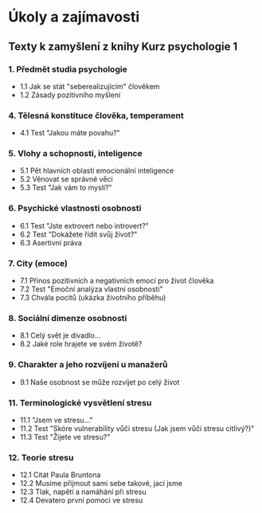 
# Úkoly a zajímavosti

## Texty k zamyšlení z knihy Kurz psychologie 1

### 1. Předmět studia psychologie

- <Link href="/psy1/ukoly/1.1">1.1 Jak se stát "seberealizujícím" člověkem</Link>
- <Link href="/psy1/ukoly/1.2">1.2 Zásady pozitivního myšlení</Link>

### 4. Tělesná konstituce člověka, temperament

- <Link href="/psy1/ukoly/4.1">4.1 Test "Jakou máte povahu?"</Link>

### 5. Vlohy a schopnosti, inteligence

- <Link href="/psy1/ukoly/5.1">5.1 Pět hlavních oblastí emocionální inteligence</Link>
- <Link href="/psy1/ukoly/5.2">5.2 Věnovat se správné věci</Link>
- <Link href="/psy1/ukoly/5.3">5.3 Test "Jak vám to myslí?"</Link>

### 6. Psychické vlastnosti osobnosti

- <Link href="/psy1/ukoly/6.1">6.1 Test "Jste extrovert nebo introvert?"</Link>
- <Link href="/psy1/ukoly/6.2">6.2 Test "Dokážete řídit svůj život?"</Link>
- <Link href="/psy1/ukoly/6.3">6.3 Asertivní práva</Link>

### 7. City (emoce)

- <Link href="/psy1/ukoly/7.1">7.1 Přínos pozitivních a negativních emocí pro život člověka</Link>
- <Link href="/psy1/ukoly/7.2">7.2 Test "Emoční analýza vlastní osobnosti"</Link>
- <Link href="/psy1/ukoly/7.3">7.3 Chvála pocitů (ukázka životního příběhu)</Link>

### 8. Sociální dimenze osobnosti

- <Link href="/psy1/ukoly/8.1">8.1 Celý svět je divadlo...</Link>
- <Link href="/psy1/ukoly/8.2">8.2 Jaké role hrajete ve svém životě?</Link>

### 9. Charakter a jeho rozvíjení u manažerů

- <Link href="/psy1/ukoly/9.1">9.1 Naše osobnost se může rozvíjet po celý život</Link>

### 11. Terminologické vysvětlení stresu

- <Link href="/psy1/ukoly/11.1">11.1 "Jsem ve stresu..."</Link>
- <Link href="/psy1/ukoly/11.2">11.2 Test "Skóre vulnerability vůči stresu (Jak jsem vůči stresu citlivý?)"</Link>
- <Link href="/psy1/ukoly/11.3">11.3 Test "Žijete ve stresu?"</Link>

### 12. Teorie stresu

- <Link href="/psy1/ukoly/12.1">12.1 Citát Paula Bruntona</Link>
- <Link href="/psy1/ukoly/12.2">12.2 Musíme přijmout sami sebe takové, jací jsme</Link>
- <Link href="/psy1/ukoly/12.3">12.3 Tlak, napětí a namáhání při stresu</Link>
- <Link href="/psy1/ukoly/12.4">12.4 Devatero první pomoci ve stresu</Link>
